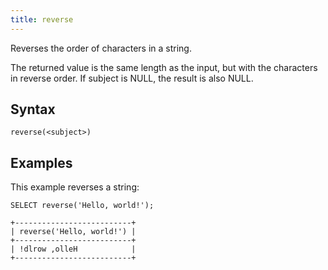 ```yaml
---
title: reverse
---
```


Reverses the order of characters in a string.

The returned value is the same length as the input, but with the characters in reverse order. If subject is NULL, the result is also NULL.

## Syntax

```scopeql
reverse(<subject>)
```

## Examples

This example reverses a string:

```scopeql
SELECT reverse('Hello, world!');
```

```
+--------------------------+
| reverse('Hello, world!') |
+--------------------------+
| !dlrow ,olleH            |
+--------------------------+
```
